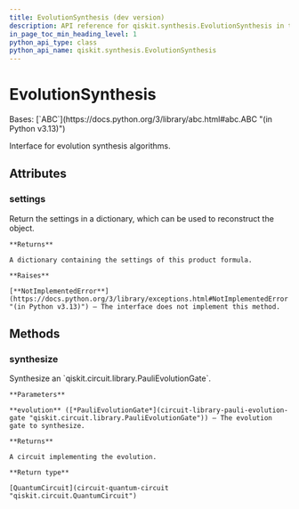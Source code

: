 ```yaml
---
title: EvolutionSynthesis (dev version)
description: API reference for qiskit.synthesis.EvolutionSynthesis in the dev version of qiskit
in_page_toc_min_heading_level: 1
python_api_type: class
python_api_name: qiskit.synthesis.EvolutionSynthesis
---
```


# EvolutionSynthesis

<Class id="qiskit.synthesis.EvolutionSynthesis" isDedicatedPage={true} github="https://github.com/Qiskit/qiskit/tree/main/qiskit/synthesis/evolution/evolution_synthesis.py#L21-L48" signature="qiskit.synthesis.EvolutionSynthesis" modifiers="class">
  Bases: [`ABC`](https://docs.python.org/3/library/abc.html#abc.ABC "(in Python v3.13)")

  Interface for evolution synthesis algorithms.

  ## Attributes

  ### settings

  <Attribute id="qiskit.synthesis.EvolutionSynthesis.settings">
    Return the settings in a dictionary, which can be used to reconstruct the object.

    **Returns**

    A dictionary containing the settings of this product formula.

    **Raises**

    [**NotImplementedError**](https://docs.python.org/3/library/exceptions.html#NotImplementedError "(in Python v3.13)") – The interface does not implement this method.
  </Attribute>

  ## Methods

  ### synthesize

  <Function id="qiskit.synthesis.EvolutionSynthesis.synthesize" github="https://github.com/Qiskit/qiskit/tree/main/qiskit/synthesis/evolution/evolution_synthesis.py#L24-L34" signature="synthesize(evolution)" modifiers="abstract">
    Synthesize an `qiskit.circuit.library.PauliEvolutionGate`.

    **Parameters**

    **evolution** ([*PauliEvolutionGate*](circuit-library-pauli-evolution-gate "qiskit.circuit.library.PauliEvolutionGate")) – The evolution gate to synthesize.

    **Returns**

    A circuit implementing the evolution.

    **Return type**

    [QuantumCircuit](circuit-quantum-circuit "qiskit.circuit.QuantumCircuit")
  </Function>
</Class>

